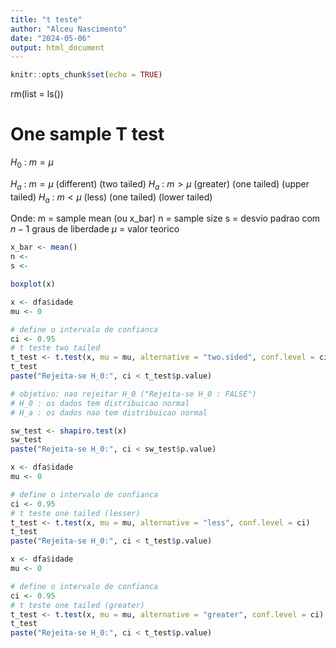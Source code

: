 ```yaml
---
title: "t teste"
author: "Alceu Nascimento"
date: "2024-05-06"
output: html_document
---
```


```r
knitr::opts_chunk$set(echo = TRUE)
```

rm(list = ls())


# One sample T test

$H_0$ : $m= \mu$  

$H_a$ : $m = \mu$ (different)  (two tailed)
$H_a$ : $m > \mu$ (greater) (one tailed) (upper tailed)
$H_a$ : $m < \mu$ (less) (one tailed) (lower tailed)

Onde:
m = sample mean (ou x_bar)
n = sample size
s = desvio padrao com $n-1$ graus de liberdade
$\mu$ = valor teorico


```r
x_bar <- mean()
n <- 
s <- 
```


```r
boxplot(x)
```

```r
x <- dfa$idade
mu <- 0

# define o intervalo de confianca
ci <- 0.95
# t teste two tailed
t_test <- t.test(x, mu = mu, alternative = "two.sided", conf.level = ci)
t_test
paste("Rejeita-se H_0:", ci < t_test$p.value)
```

```r
# objetivo: nao rejeitar H_0 ("Rejeita-se H_0 : FALSE")
# H_0 : os dados tem distribuicao normal
# H_a : os dados nao tem distribuicao normal

sw_test <- shapiro.test(x)
sw_test
paste("Rejeita-se H_0:", ci < sw_test$p.value)
```


```r
x <- dfa$idade
mu <- 0

# define o intervalo de confianca
ci <- 0.95
# t teste one tailed (lesser)
t_test <- t.test(x, mu = mu, alternative = "less", conf.level = ci)
t_test
paste("Rejeita-se H_0:", ci < t_test$p.value)
```


```r
x <- dfa$idade
mu <- 0

# define o intervalo de confianca
ci <- 0.95
# t teste one tailed (greater)
t_test <- t.test(x, mu = mu, alternative = "greater", conf.level = ci)
t_test
paste("Rejeita-se H_0:", ci < t_test$p.value)
```
